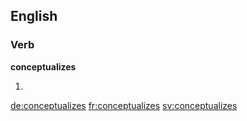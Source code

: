 
==English==

===Verb===
'''conceptualizes'''

# {{third-person singular of|conceptualize}}

[[de:conceptualizes]]
[[fr:conceptualizes]]
[[sv:conceptualizes]]